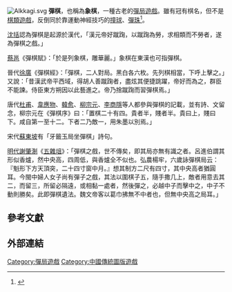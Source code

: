 [[File:Alkkagi.svg|thumb]]
'''彈棋'''，也稱為'''象棋'''，一種古老的[[彈局遊戲|彈局遊戲]]。雖有冠有棋名，但不是[[棋類遊戲|棋類遊戲]]，反倒同於靠運動神經技巧的[[撞球|撞球]]、[[彈珠|彈珠]]<ref name="中國博奕文化史">{{cite book |author=宋會群、苗雪蘭 |title=中國博奕文化史 |date=2010-08-01 |publisher=社會科學文獻出版社 |location=中國 |language=zh-hans |isbn=9787509716854}}</ref>。

[[沈括|沈括]]認為彈棋是起源於漢代，「漢元帝好蹴踘，以蹴踘為勞，求相類而不勞者，遂為彈棋之戲。」

[[蔡邕|蔡邕]]《彈棋賦》：「於是列象棋，雕華麗。」象棋在東漢也可指彈棋。

晉代[[徐廣|徐廣]]《彈棋經》：「彈棋，二人對局。黑白各六枚。先列棋相當，下呼上擊之。」又說：「昔漢武帝平西域，得胡人善蹴踘者，盡炫其便捷跳躍，帝好而為之，群臣不能諫。侍臣東方朔因以此藝進之。帝乃捨蹴踘而習彈棋焉。」

唐代[[杜甫|杜甫]]、[[韋應物|韋應物]]、[[韓愈|韓愈]]、[[柳宗元|柳宗元]]、[[李商隱|李商隱]]等人都參與彈棋的記載，並有詩、文留念，柳宗元在《彈棋序》曰：「置棋二十有四。貴者半，賤者半。貴曰上，賤曰下。咸自第一至十二。下者二乃敵一，用朱墨以別焉。」

宋代[[蘇東坡|蘇東坡]]有「牙籤玉局坐彈棋」詩句。

[[明代|明代]][[謝肇淛|謝肇淛]]《[[五雜俎|五雜俎]]》：「彈棋之戲，世不傳矣，即其局亦無有識之者。呂進伯謂其形似香爐，然中央高，四周低，與香爐全不似也。弘農楊牢，六歲詠彈棋局云：『魁形下方天頂突，二十四寸窗中月。』想其制方二尺有四寸，其中央高者猶圓耳。今閩中婦人女子尚有彈子之戲，其法以圍棋子五，隨手撒几上，敵者用意去其二，而留三，所留必隔遠，或相黏一處者，然後彈之，必越中子而擊中之，中子不動則勝矣。此即彈棋遺法。魏文帝客以葛巾拂無不中者也，但無中央高之局耳。」

==參考文獻==
{{reflist}}

==外部連結==
{{Wikisource further reading}}

[[Category:彈局遊戲|Category:彈局遊戲]]
[[Category:中國傳統圖版遊戲|Category:中國傳統圖版遊戲]]